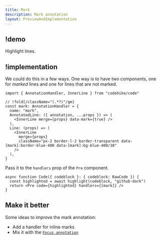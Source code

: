 ```yaml
---
title: Mark
description: Mark annotation
layout: PreviewAndImplementation
---
```



## !demo

Highlight lines.

<Demo name="mark" />

## !implementation

We could do this in a few ways. One way is to have two components, one for _marked_ lines and one for lines that are not marked.

<CodeWithNotes>

```tsx ! code.tsx -c
import { AnnotationHandler, InnerLine } from "codehike/code"

// !fold[/className="(.*?)"/gm]
const mark: AnnotationHandler = {
  name: "mark",
  AnnotatedLine: ({ annotation, ...props }) => (
    <InnerLine merge={props} data-mark={true} />
  ),
  Line: (props) => (
    <InnerLine
      merge={props}
      className="px-2 border-l-2 border-transparent data-[mark]:border-blue-400 data-[mark]:bg-blue-400/10"
    />
  ),
}
```

</CodeWithNotes>

Pass it to the `handlers` prop of the `Pre` component.

```tsx code.tsx -c
async function Code({ codeblock }: { codeblock: RawCode }) {
  const highlighted = await highlight(codeblock, "github-dark")
  return <Pre code={highlighted} handlers={[mark]} />
}
```

## Make it better

Some ideas to improve the mark annotation:

- Add a handler for inline marks
- Mix it with the [`Focus annotation`](/docs/code/focus)
